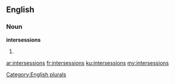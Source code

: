==English==

===Noun===
'''intersessions'''

# {{plural of|intersession}}

[[Category:English plurals]]

[[ar:intersessions]]
[[fr:intersessions]]
[[ku:intersessions]]
[[my:intersessions]]